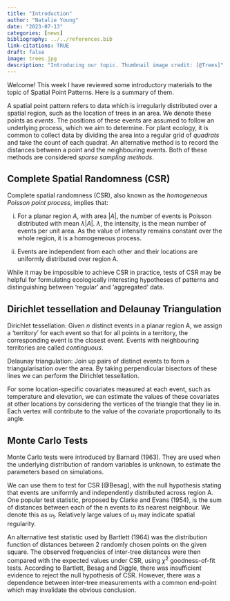 ```yaml
---
title: "Introduction"
author: "Natalie Young"
date: "2023-07-13"
categories: [news]
bibliography: ../../references.bib
link-citations: TRUE
draft: false
image: trees.jpg
description: "Introducing our topic. Thumbnail image credit: [@Trees]"
---
```


Welcome! This week I have reviewed some introductory materials to the topic of Spatial Point Patterns.
Here is a summary of them.

A spatial point pattern refers to data which is irregularly distributed over a spatial region,
such as the location of trees in an area. We denote these points as *events*. The
positions of these events are assumed to follow an underlying process, which we aim to
determine. For plant ecology, it is common to collect data by dividing the area into
a regular grid of *quadrats* and take the count of each quadrat. An alternative method is
to record the distances between a point and the neighbouring events. Both of these
methods are considered *sparse sampling methods*.

## Complete Spatial Randomness (CSR)

Complete spatial randomness (CSR), also known as the *homogeneous Poisson point process*, implies that:

(i) For a planar region $A$, with area $|A|$, the number of events is Poisson
distributed with mean $\lambda |A|$. $\lambda$, the intensity, is the mean number of events
per unit area. As the value of intensity remains constant over the whole region,
it is a homogeneous process.

(ii) Events are independent from each other and their locations are uniformly distributed
over region A.

While it may be impossible to achieve CSR in practice, tests of CSR may be helpful for
formulating ecologically interesting hypotheses of patterns and distinguishing between 'regular' and
'aggregated' data. 

## Dirichlet tessellation and Delaunay Triangulation

Dirichlet tessellation: Given $n$ distinct events in a planar region A, we assign a 'territory' for each event
so that for all points in a territory, the corresponding event is the closest event.
Events with neighbouring territories are called *continguous*.

Delaunay triangulation: Join up pairs of distinct events to form a triangularisation over the area. By
taking perpendicular bisectors of these lines we can perform the Dirichlet tessellation.

For some location-specific covariates measured at each event, such as temperature and elevation,
we can estimate the values of these covariates at other locations by considering
the vertices of the triangle that they lie in. Each vertex will contribute to the value of
the covariate proportionally to its angle.

## Monte Carlo Tests

Monte Carlo tests were introduced by Barnard (1963). They are used when the underlying distribution of random variables is unknown, to estimate the parameters based on simulations.

We can use them to test for CSR [@Besag], with the null hypothesis
stating that events are uniformly and independently distributed across region A.
One popular test statistic, proposed by Clarke and Evans (1954), is the sum of distances between each of the
n events to its nearest neighbour. We denote this as $u_1$. Relatively large values of $u_1$ may
indicate spatial regularity.

An alternative test statistic used by Bartlett (1964) was the distribution function of
distances between 2 randomly chosen points on the given square. The observed frequencies of
inter-tree distances were then compared with the expected values under CSR, using
$\chi^2$ goodness-of-fit tests. According to
Bartlett, Besag and Diggle, there was insufficient evidence to reject the null hypothesis
of CSR. However, there was a dependence between inter-tree measurements with a common end-point
which may invalidate the obvious conclusion.